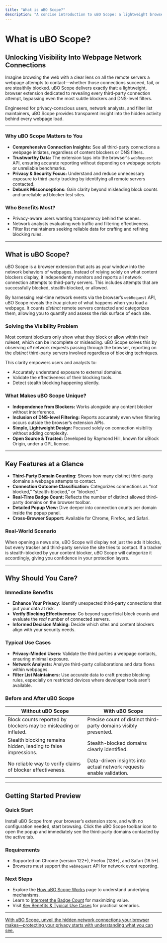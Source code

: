 ```yaml
---
title: "What is uBO Scope?"
description: "A concise introduction to uBO Scope: a lightweight browser extension that reveals all attempted and successful third-party connections made by webpages, regardless of content blocker or DNS-level filtering. Highlights business value for privacy-minded users, network analysts, and filter list maintainers."
---
```


# What is uBO Scope?

## Unlocking Visibility Into Webpage Network Connections

Imagine browsing the web with a clear lens on all the remote servers a webpage attempts to contact—whether those connections succeed, fail, or are stealthily blocked. uBO Scope delivers exactly that: a lightweight, browser extension dedicated to revealing every third-party connection attempt, bypassing even the most subtle blockers and DNS-level filters. 

Engineered for privacy-conscious users, network analysts, and filter list maintainers, uBO Scope provides transparent insight into the hidden activity behind every webpage load.

---

### Why uBO Scope Matters to You

- **Comprehensive Connection Insights:** See all third-party connections a webpage initiates, regardless of content blockers or DNS filters.
- **Trustworthy Data:** The extension taps into the browser's `webRequest` API, ensuring accurate reporting without depending on webpage scripts or unreliable benchmarks.
- **Privacy & Security Focus:** Understand and reduce unnecessary exposure to third-party tracking by identifying all remote servers contacted.
- **Debunk Misconceptions:** Gain clarity beyond misleading block counts and unreliable ad blocker test sites.

### Who Benefits Most?

- Privacy-aware users wanting transparency behind the scenes.
- Network analysts evaluating web traffic and filtering effectiveness.
- Filter list maintainers seeking reliable data for crafting and refining blocking rules.

---

## What is uBO Scope?

uBO Scope is a browser extension that acts as your window into the network behaviors of webpages. Instead of relying solely on what content blockers display, it independently monitors and reports all network connection attempts to third-party servers. This includes attempts that are successfully blocked, stealth-blocked, or allowed.

By harnessing real-time network events via the browser’s `webRequest` API, uBO Scope reveals the *true* picture of what happens when you load a webpage. It counts *distinct* remote servers contacted and categorizes them, allowing you to quantify and assess the risk surface of each site.

### Solving the Visibility Problem

Most content blockers only show what they block or allow within their ruleset, which can be incomplete or misleading. uBO Scope solves this by observing *all* network requests passing through the browser, reporting on the *distinct* third-party servers involved regardless of blocking techniques.

This clarity empowers users and analysts to:
- Accurately understand exposure to external domains.
- Validate the effectiveness of their blocking tools.
- Detect stealth blocking happening silently.

### What Makes uBO Scope Unique?

- **Independence from Blockers:** Works alongside any content blocker without interference.
- **Inclusion of DNS-level Filtering:** Reports accurately even when filtering occurs outside the browser’s extension APIs.
- **Simple, Lightweight Design:** Focused solely on connection visibility without adding complexity.
- **Open Source & Trusted:** Developed by Raymond Hill, known for uBlock Origin, under a GPL license.

---

## Key Features at a Glance

- **Third-Party Domain Counting:** Shows how many distinct third-party domains a webpage attempts to contact.
- **Connection Outcome Classification:** Categorizes connections as “not blocked,” “stealth-blocked,” or “blocked.”
- **Real-Time Badge Count:** Reflects the number of distinct allowed third-party domains on the browser toolbar.
- **Detailed Popup View:** Dive deeper into connection counts per domain inside the popup panel.
- **Cross-Browser Support:** Available for Chrome, Firefox, and Safari.

### Real-World Scenario

When opening a news site, uBO Scope will display not just the ads it blocks, but every tracker and third-party service the site tries to contact. If a tracker is stealth-blocked by your content blocker, uBO Scope will categorize it accordingly, giving you confidence in your protection layers.

---

## Why Should You Care?

### Immediate Benefits

- **Enhance Your Privacy:** Identify unexpected third-party connections that put your data at risk.
- **Verify Blocking Effectiveness:** Go beyond superficial block counts and evaluate the *real* number of connected servers.
- **Informed Decision Making:** Decide which sites and content blockers align with your security needs.

### Typical Use Cases

- **Privacy-Minded Users:** Validate the third parties a webpage contacts, ensuring minimal exposure.
- **Network Analysts:** Analyze third-party collaborations and data flows within webpages.
- **Filter List Maintainers:** Use accurate data to craft precise blocking rules, especially on restricted devices where developer tools aren’t available.

### Before and After uBO Scope

| Without uBO Scope | With uBO Scope |
| --- | --- |
| Block counts reported by blockers may be misleading or inflated. | Precise count of distinct third-party domains visibly presented. |
| Stealth blocking remains hidden, leading to false impressions. | Stealth-blocked domains clearly identified. |
| No reliable way to verify claims of blocker effectiveness. | Data-driven insights into actual network requests enable validation. |

---

## Getting Started Preview

### Quick Start

Install uBO Scope from your browser’s extension store, and with no configuration needed, start browsing. Click the uBO Scope toolbar icon to open the popup and immediately see the third-party domains contacted by the active tab.

### Requirements

- Supported on Chrome (version 122+), Firefox (128+), and Safari (18.5+).
- Browsers must support the `webRequest` API for network event reporting.

### Next Steps

- Explore the [How uBO Scope Works](/overview/foundation/how-it-works) page to understand underlying mechanisms.
- Learn to [Interpret the Badge Count](/guides/getting-started-workflows/interpreting-badge-count) for maximizing value.
- Visit [Key Benefits & Typical Use Cases](/overview/foundation/key-benefits) for practical scenarios.

---

<u>With uBO Scope, unveil the hidden network connections your browser makes—protecting your privacy starts with understanding what you can see.</u>

---